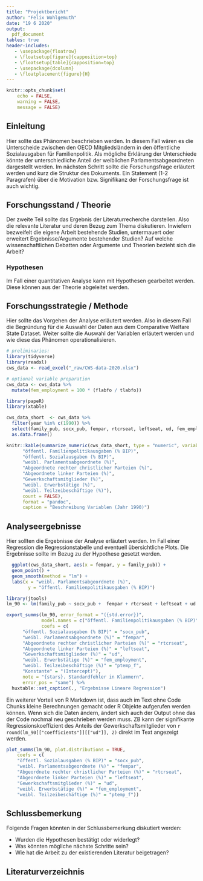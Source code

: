 ```yaml
---
title: "Projektbericht"
author: "Felix Wohlgemuth"
date: "19 6 2020"
output: 
  pdf_document  
tables: true
header-includes:
   - \usepackage{floatrow}
   - \floatsetup[figure]{capposition=top}
   - \floatsetup[table]{capposition=top}
   - \usepackage{dcolumn}
   - \floatplacement{figure}{H} 
---
```

```r
knitr::opts_chunk$set(
    echo = FALSE,
    warning = FALSE,
    message = FALSE)
```
## Einleitung
Hier sollte das Phänomen beschrieben werden. In diesem Fall wären es die Unterscheide zwischen den OECD Mitgliedsländern in den öffentliche Sozialausgaben für Familienpolitik. Als mögliche Erklärung der Unterschiede könnte der unterschiedliche Anteil der weiblichen Parlamentsabgeordneten dargestellt werden. Im nächsten Schritt sollte die Forschungsfrage erläutert werden und kurz die Struktur des Dokuments. Ein Statement (1-2 Paragrafen) über die Motivation bzw. Signifikanz der Forschungsfrage ist auch wichtig.

## Forschungsstand / Theorie
Der zweite Teil sollte das Ergebnis der Literaturrecherche darstellen. Also die relevante  Literatur und deren Bezug zum Thema diskutieren. Inwiefern bezweifelt die eigene Arbeit bestehende Studien, untermauert oder erweitert Ergebnisse/Argumente bestehender Studien?  Auf  welche  wissenschaftlichen  Debatten  oder  Argumente und Theorien bezieht sich die Arbeit?

### Hypothesen
Im Fall einer quantitativen Analyse kann mit Hypothesen gearbeitet werden. Diese können aus der Theorie abgeleitet werden.

## Forschungsstrategie / Methode
Hier sollte das Vorgehen der Analyse erläutert werden. Also in diesem Fall die Begründung für die Auswahl der Daten aus dem Comparative Welfare State Dataset. Weiter sollte die Auswahl der Variablen erläutert werden und wie diese das Phänomen operationalisieren.

```r
# preliminaries:
library(tidyverse)
library(readxl)
cws_data <- read_excel("_raw/CWS-data-2020.xlsx")
```

```r
# optional variable preparation
cws_data <- cws_data %>% 
  mutate(fem_employment = 100 * (flabfo / tlabfo))
```

```r
library(papeR)
library(xtable)

cws_data_short  <- cws_data %>% 
  filter(year %in% c(1990)) %>% 
  select(family_pub, socx_pub, fempar, rtcrseat, leftseat, ud, fem_employment, ptemp_f) %>% 
  as.data.frame()

knitr::kable(summarize_numeric(cws_data_short, type = "numeric", variable.labels = c(
      "öffentl. Familienpolitikausgaben (% BIP)", 
      "öffentl. Sozialausgaben (% BIP)", 
      "weibl. Parlamentsabgeordnete (%)", 
      "Abgeordnete rechter christlicher Parteien (%)", 
      "Abgeordnete linker Parteien (%)", 
      "Gewerkschaftsmitglieder (%)",
      "weibl. Erwerbstätige (%)", 
      "weibl. Teilzeibeschäftige (%)"),
      count = FALSE),
      format = "pandoc",
      caption = "Beschreibung Variablen (Jahr 1990)")
```

## Analyseergebnisse
Hier sollten die Ergebnisse der Analyse erläutert werden. Im Fall einer Regression die Regressionstabelle und eventuell übersichtliche Plots. Die Ergebnisse sollte im Bezug zu der Hypothese gesetzt werden.

```r
  ggplot(cws_data_short, aes(x = fempar, y = family_pub)) +
  geom_point() +
  geom_smooth(method = "lm") +
  labs(x = "weibl. Parlamentsabgeordnete (%)",
        y = "öffentl. Familienpolitikausgaben (% BIP)")
```

```r
library(jtools)
lm_90 <- lm(family_pub ~ socx_pub +  fempar + rtcrseat + leftseat + ud + fem_employment + ptemp_f, data = cws_data_short)

export_summs(lm_90, error_format = "({std.error})",
             model.names = c("öffentl. Familienpolitikausgaben (% BIP)"),
             coefs = c(
      "öffentl. Sozialausgaben (% BIP)" = "socx_pub", 
      "weibl. Parlamentsabgeordnete (%)" = "fempar", 
      "Abgeordnete rechter christlicher Parteien (%)" = "rtcrseat", 
      "Abgeordnete linker Parteien (%)" = "leftseat", 
      "Gewerkschaftsmitglieder (%)" = "ud",
      "weibl. Erwerbstätige (%)" = "fem_employment", 
      "weibl. Teilzeibeschäftige (%)" = "ptemp_f",
      "Konstante" = "(Intercept)"),
      note = "{stars}. Standardfehler in Klammern",
      error_pos = "same") %>% 
  huxtable::set_caption(., "Ergebnisse Lineare Regression")
```

Ein weiterer Vorteil von R Markdown ist, dass auch im Text ohne Code Chunks kleine Berechnungen gemacht oder R Objekte aufgerufen werden können. Wenn sich die Daten ändern, ändert sich auch der Output ohne das der Code nochmal neu geschrieben werden muss. ZB kann der signifikante Regressionskoeffizient des Anteils der Gewerkschaftsmitglieder von `r round(lm_90[["coefficients"]][["ud"]], 2)` direkt im Text angezeigt werden.
 

```r
plot_summs(lm_90, plot.distributions = TRUE, 
    coefs = c(
    "öffentl. Sozialausgaben (% BIP)" = "socx_pub", 
    "weibl. Parlamentsabgeordnete (%)" = "fempar", 
    "Abgeordnete rechter christlicher Parteien (%)" = "rtcrseat", 
    "Abgeordnete linker Parteien (%)" = "leftseat", 
    "Gewerkschaftsmitglieder (%)" = "ud",
    "weibl. Erwerbstätige (%)" = "fem_employment", 
    "weibl. Teilzeibeschäftige (%)" = "ptemp_f"))
```

## Schlussbemerkung
Folgende Fragen könnten in der Schlussbemerkung diskutiert werden:

* Wurden die Hypothesen bestätigt oder widerlegt? 
* Was könnten mögliche nächste Schritte sein?
* Wie hat die Arbeit zu der existierenden Literatur beigetragen?

## Literaturverzeichnis
